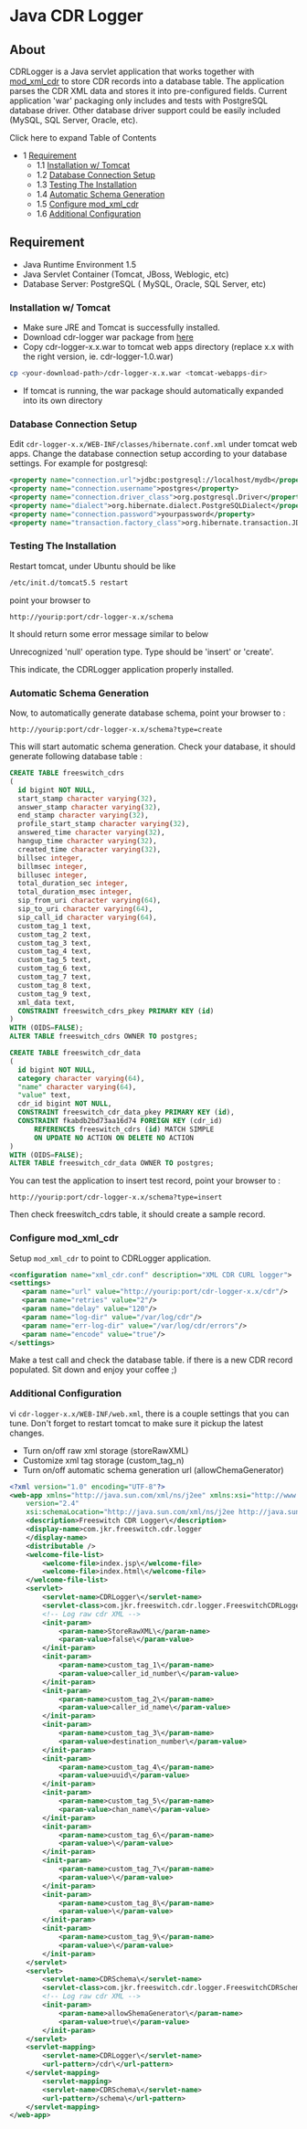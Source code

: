 
# Java CDR Logger 

 

## About

CDRLogger is a Java servlet application that works together with [mod\_xml\_cdr](../../Modules/mod_xml_cdr_6587377.mdx#faq) to store CDR records into a database table. The application parses the CDR XML data and stores it into pre-configured fields. Current application 'war' packaging only includes and tests with PostgreSQL database driver. Other database driver support could be easily included (MySQL, SQL Server, Oracle, etc).

Click here to expand Table of Contents

* 1 [Requirement](#requirement)  
   * 1.1 [Installation w/ Tomcat](#installation-w-tomcat)  
   * 1.2 [Database Connection Setup](#database-connection-setup)  
   * 1.3 [Testing The Installation](#testing-the-installation)  
   * 1.4 [Automatic Schema Generation](#automatic-schema-generation)  
   * 1.5 [Configure mod\_xml\_cdr](#configure-mod_xml_cdr)  
   * 1.6 [Additional Configuration](#additional-configuration)

## Requirement

* Java Runtime Environment 1.5
* Java Servlet Container (Tomcat, JBoss, Weblogic, etc)
* Database Server: PostgreSQL ( MySQL, Oracle, SQL Server, etc)

### Installation w/ Tomcat

* Make sure JRE and Tomcat is successfully installed.
* Download cdr-logger war package from [here](http://svn.freeswitch.org/svn/freeswitch/branches/jkr888/CDRLogger/tags/Release-1.0/target/cdr-logger-1.0.war)
* Copy cdr-logger-x.x.war to tomcat web apps directory (replace x.x with the right version, ie. cdr-logger-1.0.war)

```bash
cp <your-download-path>/cdr-logger-x.x.war <tomcat-webapps-dir>
```

* If tomcat is running, the war package should automatically expanded into its own directory

### Database Connection Setup

Edit `cdr-logger-x.x/WEB-INF/classes/hibernate.conf.xml` under tomcat web apps. Change the database connection setup according to your database settings. For example for postgresql:

```xml
<property name="connection.url">jdbc:postgresql://localhost/mydb</property>
<property name="connection.username">postgres</property>
<property name="connection.driver_class">org.postgresql.Driver</property>
<property name="dialect">org.hibernate.dialect.PostgreSQLDialect</property>
<property name="connection.password">yourpassword</property>
<property name="transaction.factory_class">org.hibernate.transaction.JDBCTransactionFactory</property>
```

### Testing The Installation

Restart tomcat, under Ubuntu should be like

```bash
/etc/init.d/tomcat5.5 restart
```

point your browser to

`http://yourip:port/cdr-logger-x.x/schema`

It should return some error message similar to below

Unrecognized 'null' operation type. Type should be 'insert' or 'create'.

This indicate, the CDRLogger application properly installed.

### Automatic Schema Generation

Now, to automatically generate database schema, point your browser to :

`http://yourip:port/cdr-logger-x.x/schema?type=create`

This will start automatic schema generation. Check your database, it should generate following database table :

```sql
CREATE TABLE freeswitch_cdrs
(
  id bigint NOT NULL,
  start_stamp character varying(32),
  answer_stamp character varying(32),
  end_stamp character varying(32),
  profile_start_stamp character varying(32),
  answered_time character varying(32),
  hangup_time character varying(32),
  created_time character varying(32),
  billsec integer,
  billmsec integer,
  billusec integer,
  total_duration_sec integer,
  total_duration_msec integer,
  sip_from_uri character varying(64),
  sip_to_uri character varying(64),
  sip_call_id character varying(64),
  custom_tag_1 text,
  custom_tag_2 text,
  custom_tag_3 text,
  custom_tag_4 text,
  custom_tag_5 text,
  custom_tag_6 text,
  custom_tag_7 text,
  custom_tag_8 text,
  custom_tag_9 text,
  xml_data text,
  CONSTRAINT freeswitch_cdrs_pkey PRIMARY KEY (id)
)
WITH (OIDS=FALSE);
ALTER TABLE freeswitch_cdrs OWNER TO postgres;

CREATE TABLE freeswitch_cdr_data
(
  id bigint NOT NULL,
  category character varying(64),
  "name" character varying(64),
  "value" text,
  cdr_id bigint NOT NULL,
  CONSTRAINT freeswitch_cdr_data_pkey PRIMARY KEY (id),
  CONSTRAINT fkabdb2bd73aa16d74 FOREIGN KEY (cdr_id)
      REFERENCES freeswitch_cdrs (id) MATCH SIMPLE
      ON UPDATE NO ACTION ON DELETE NO ACTION
)
WITH (OIDS=FALSE);
ALTER TABLE freeswitch_cdr_data OWNER TO postgres;
```

You can test the application to insert test record, point your browser to :

`http://yourip:port/cdr-logger-x.x/schema?type=insert`

Then check freeswitch\_cdrs table, it should create a sample record.

### Configure mod_xml_cdr

Setup `mod_xml_cdr` to point to CDRLogger application.

```xml
<configuration name="xml_cdr.conf" description="XML CDR CURL logger">
<settings>
   <param name="url" value="http://yourip:port/cdr-logger-x.x/cdr"/>
   <param name="retries" value="2"/>
   <param name="delay" value="120"/>
   <param name="log-dir" value="/var/log/cdr"/>
   <param name="err-log-dir" value="/var/log/cdr/errors"/>
   <param name="encode" value="true"/>
</settings>
```

Make a test call and check the database table. if there is a new CDR record populated. Sit down and enjoy your coffee ;)

### Additional Configuration

vi `cdr-logger-x.x/WEB-INF/web.xml`, there is a couple settings that you can tune. Don't forget to restart tomcat to make sure it pickup the latest changes.

* Turn on/off raw xml storage (storeRawXML)
* Customize xml tag storage (custom\_tag\_n)
* Turn on/off automatic schema generation url (allowChemaGenerator)

```xml
<?xml version="1.0" encoding="UTF-8"?>
<web-app xmlns="http://java.sun.com/xml/ns/j2ee" xmlns:xsi="http://www.w3.org/2001/XMLSchema-instance"
	version="2.4"
	xsi:schemaLocation="http://java.sun.com/xml/ns/j2ee http://java.sun.com/xml/ns/j2ee/web-app_2_4.xsd">
	<description>Freeswitch CDR Logger\</description>
	<display-name>com.jkr.freeswitch.cdr.logger
	</display-name>
	<distributable />
	<welcome-file-list>
		<welcome-file>index.jsp\</welcome-file>
		<welcome-file>index.html\</welcome-file>
	</welcome-file-list>
	<servlet>
		<servlet-name>CDRLogger\</servlet-name>
		<servlet-class>com.jkr.freeswitch.cdr.logger.FreeswitchCDRLogger\</servlet-class>
		<!-- Log raw cdr XML -->
		<init-param>
			<param-name>StoreRawXML\</param-name>
			<param-value>false\</param-value>
		</init-param>
		<init-param>
			<param-name>custom_tag_1\</param-name>
			<param-value>caller_id_number\</param-value>
		</init-param>
		<init-param>
			<param-name>custom_tag_2\</param-name>
			<param-value>caller_id_name\</param-value>
		</init-param>
		<init-param>
			<param-name>custom_tag_3\</param-name>
			<param-value>destination_number\</param-value>
		</init-param>
		<init-param>
			<param-name>custom_tag_4\</param-name>
			<param-value>uuid\</param-value>
		</init-param>
		<init-param>
			<param-name>custom_tag_5\</param-name>
			<param-value>chan_name\</param-value>
		</init-param>
		<init-param>
			<param-name>custom_tag_6\</param-name>
			<param-value>\</param-value>
		</init-param>
		<init-param>
			<param-name>custom_tag_7\</param-name>
			<param-value>\</param-value>
		</init-param>
		<init-param>
			<param-name>custom_tag_8\</param-name>
			<param-value>\</param-value>
		</init-param>
		<init-param>
			<param-name>custom_tag_9\</param-name>
			<param-value>\</param-value>
		</init-param>
	</servlet>
	<servlet>
		<servlet-name>CDRSchema\</servlet-name>
		<servlet-class>com.jkr.freeswitch.cdr.logger.FreeswitchCDRSchema\</servlet-class>
		<!-- Log raw cdr XML -->
		<init-param>
			<param-name>allowShemaGenerator\</param-name>
			<param-value>true\</param-value>
		</init-param>
	</servlet>	
	<servlet-mapping>
		<servlet-name>CDRLogger\</servlet-name>
		<url-pattern>/cdr\</url-pattern>
	</servlet-mapping>
		<servlet-mapping>
		<servlet-name>CDRSchema\</servlet-name>
		<url-pattern>/schema\</url-pattern>
	</servlet-mapping>
</web-app>
```

